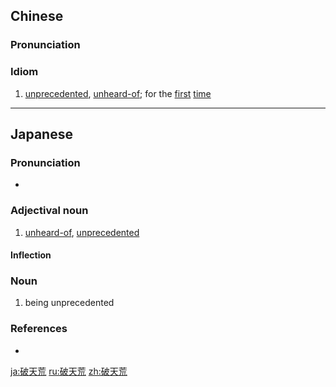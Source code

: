 ==Chinese==
{{zh-forms|type=12}}

===Pronunciation===
{{zh-pron
|m=pòtiānhuāng
|c=po3 tin1 fong1
|mn=phò-thian-hong
|cat=id
}}

===Idiom===
{{zh-idiom}}

# [[unprecedented]], [[unheard-of]]; for the [[first]] [[time]]

----

==Japanese==
{{ja-kanjitab|は|てん|こう|yomi=o}}

===Pronunciation===
* {{ja-pron|はてんこう|y=o|acc=2|acc_ref=NHK}}

===Adjectival noun===
{{ja-adj|infl=na|はてんこう}}

# [[unheard-of]], [[unprecedented]]

====Inflection====
{{ja-na|はてんこう}}

===Noun===
{{ja-noun|はてんこう}}
# being unprecedented

===References===
<references/>
* {{R:Shogakukan}}

[[ja:破天荒]]
[[ru:破天荒]]
[[zh:破天荒]]